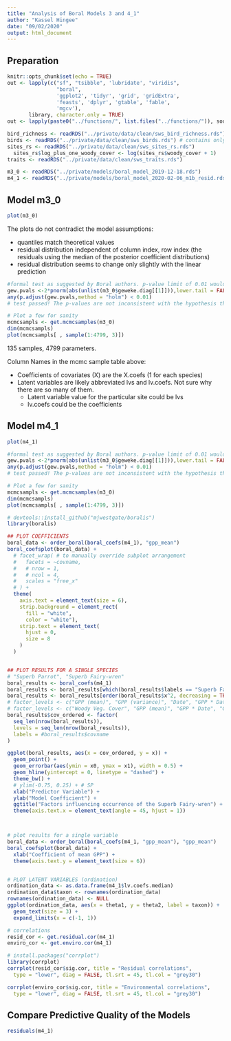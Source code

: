 ```yaml
---
title: "Analysis of Boral Models 3 and 4_1"
author: "Kassel Hingee"
date: "09/02/2020"
output: html_document
---
```


## Preparation
```r
knitr::opts_chunk$set(echo = TRUE)
out <- lapply(c("sf", "tsibble", 'lubridate', "viridis",
                "boral",
                'ggplot2', 'tidyr', 'grid', 'gridExtra', 
                'feasts', 'dplyr', 'gtable', 'fable',
                'mgcv'),
       library, character.only = TRUE)
out <- lapply(paste0("../functions/", list.files("../functions/")), source)
```

```r
bird_richness <- readRDS("../private/data/clean/sws_bird_richness.rds") # contains all bird spp
birds <- readRDS("../private/data/clean/sws_birds.rds") # contains only common bird spp
sites_rs <- readRDS("../private/data/clean/sws_sites_rs.rds")
  sites_rs$log_plus_one_woody_cover <- log(sites_rs$woody_cover + 1)
traits <- readRDS("../private/data/clean/sws_traits.rds")
```

```r
m3_0 <- readRDS("../private/models/boral_model_2019-12-18.rds")
m4_1 <- readRDS("../private/models/boral_model_2020-02-06_m1b_resid.rds")
```

## Model m3_0
```r
plot(m3_0)
```

The plots do not contradict the model assumptions:

+ quantiles match theoretical values
+ residual distribution independent of column index, row index (the residuals using the median of the posterior coefficient distributions)
+ residual distribution seems to change only slightly with the linear prediction


```r
#formal test as suggested by Boral authors. p-value limit of 0.01 would be nice (would be very inconvenient if the chain didn't converge)
gew.pvals <-2*pnorm(abs(unlist(m3_0$geweke.diag[[1]])),lower.tail = FALSE)
any(p.adjust(gew.pvals,method = "holm") < 0.01)
# test passed! The p-values are not inconsistent with the hypothesis the mcmc has converged

# Plot a few for sanity
mcmcsampls <- get.mcmcsamples(m3_0)
dim(mcmcsampls)
plot(mcmcsampls[ , sample(1:4799, 3)])
```

135 samples, 4799 parameters.

Column Names in the mcmc sample table above:

+ Coefficients of covariates (X) are the X.coefs (1 for each species)
+ Latent variables are likely abbreviated lvs and lv.coefs. Not sure why there are so many of them.
   + Latent variable value for the particular site could be lvs
   + lv.coefs could be the coefficients


## Model m4_1
```r
plot(m4_1)
```


```r
#formal test as suggested by Boral authors. p-value limit of 0.01 would be nice (would be very inconvenient if the chain didn't converge)
gew.pvals <-2*pnorm(abs(unlist(m3_0$geweke.diag[[1]])),lower.tail = FALSE)
any(p.adjust(gew.pvals,method = "holm") < 0.01)
# test passed! The p-values are not inconsistent with the hypothesis the mcmc has converged

# Plot a few for sanity
mcmcsampls <- get.mcmcsamples(m3_0)
dim(mcmcsampls)
plot(mcmcsampls[ , sample(1:4799, 3)])
```

```r
# devtools::install_github("mjwestgate/boralis")
library(boralis)

## PLOT COEFFICIENTS
boral_data <- order_boral(boral_coefs(m4_1), "gpp_mean")
boral_coefsplot(boral_data) +
  # facet_wrap( # to manually override subplot arrangement
  #   facets = ~covname,
  #   # nrow = 1,
  #   # ncol = 4,
  #   scales = "free_x"
  # ) +
  theme(
    axis.text = element_text(size = 6),
    strip.background = element_rect(
      fill = "white",
      color = "white"),
    strip.text = element_text(
      hjust = 0,
      size = 8
    )
  )


## PLOT RESULTS FOR A SINGLE SPECIES
# "Superb Parrot", "Superb Fairy-wren"
boral_results <- boral_coefs(m4_1)
boral_results <- boral_results[which(boral_results$labels == "Superb Fairy-wren"), ]
boral_results <- boral_results[order(boral_results$x^2, decreasing = TRUE), ]
# factor_levels <- c("GPP (mean)", "GPP (variance)", "Date", "GPP * Date", "FMC (variance)", "Woody Veg. Cover") # SP
# factor_levels <- c("Woody Veg. Cover", "GPP (mean)", "GPP * Date", "GPP (variance)", "Date",  "FMC (variance)")
boral_results$cov_ordered <- factor(
  seq_len(nrow(boral_results)),
  levels = seq_len(nrow(boral_results)),
  labels = #boral_results$covname
)

ggplot(boral_results, aes(x = cov_ordered, y = x)) +
  geom_point() +
  geom_errorbar(aes(ymin = x0, ymax = x1), width = 0.5) +
  geom_hline(yintercept = 0, linetype = "dashed") +
  theme_bw() +
  # ylim(-0.75, 0.25) + # SP
  xlab("Predictor Variable") +
  ylab("Model Coefficient") +
  ggtitle("Factors influencing occurrence of the Superb Fairy-wren") +
  theme(axis.text.x = element_text(angle = 45, hjust = 1))



# plot results for a single variable
boral_data <- order_boral(boral_coefs(m4_1, "gpp_mean"), "gpp_mean")
boral_coefsplot(boral_data) +
  xlab("Coefficient of mean GPP") +
  theme(axis.text.y = element_text(size = 6))


# PLOT LATENT VARIABLES (ordination)
ordination_data <- as.data.frame(m4_1$lv.coefs.median)
ordination_data$taxon <- rownames(ordination_data)
rownames(ordination_data) <- NULL
ggplot(ordination_data, aes(x = theta1, y = theta2, label = taxon)) +
  geom_text(size = 3) +
  expand_limits(x = c(-1, 1))

# correlations
resid_cor <- get.residual.cor(m4_1)
enviro_cor <- get.enviro.cor(m4_1)

# install.packages("corrplot")
library(corrplot)
corrplot(resid_cor$sig.cor, title = "Residual correlations",
  type = "lower", diag = FALSE, tl.srt = 45, tl.col = "grey30")

corrplot(enviro_cor$sig.cor, title = "Environmental correlations",
  type = "lower", diag = FALSE, tl.srt = 45, tl.col = "grey30")
```

## Compare Predictive Quality of the Models
```r

residuals(m4_1)
```